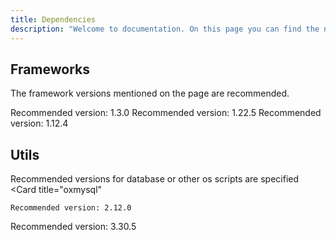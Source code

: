 ```yaml
---
title: Dependencies
description: "Welcome to documentation. On this page you can find the necessary versions and information"
---
```


## Frameworks

The framework versions mentioned on the page are recommended.

<CardGroup cols={3}>
  <Card
    title="QBCore"
    img="/images/qbcore.png"
  >
    Recommended version: 1.3.0
  </Card>
  <Card
    title="Qbox"
    img="/images/qbox.png"
  >
    Recommended version: 1.22.5
  </Card>
  <Card
    title="ESX"
    img="/images/esx.png"
  >
    Recommended version: 1.12.4
  </Card>
</CardGroup>

## Utils

Recommended versions for database or other os scripts are specified
<CardGroup cols={2}>
  <Card
    title="oxmysql"
  >
    Recommended version: 2.12.0
  </Card>
  <Card
    title="ox_lib (optional)"
  >
    Recommended version: 3.30.5
  </Card>
</CardGroup>